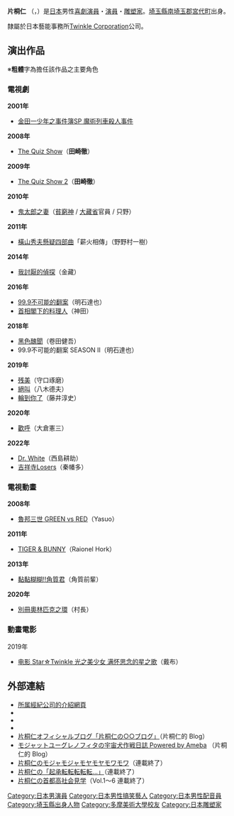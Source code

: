 {{expand|time=2010-07-14T09:10:26+00:00}}
{{藝人
|姓名 = 片桐仁
|類型 = 男藝人
|圖片 = 
|圖片尺寸 = 
|圖片簡介 = 
|本名 = 
|外文名 = 片桐 仁
|外文 = ja
|羅馬拼音 = Katagiri Jin
|英文名 = 
|暱稱 = 
|其他藝名 = 
|國籍 = {{JPN}}
|民族 = 
|籍貫 = 
|出生日期 = {{birth date and age|1973|11|27}}
|出生地點 = {{JPN}}・[[埼玉縣|埼玉縣]][[南埼玉郡|南埼玉郡]][[宮代町|宮代町]]
|逝世日期 = 
|逝世地點 = 
|職業 = {{ubl|[[搞笑藝人|搞笑藝人]]|[[演員|演員]]|[[聲優|聲優]]|[[雕塑家|雕塑家]]}}
|語言 = [[日語|日語]]
|教育程度 = [[多摩美術大學|多摩美術大學]] [[版畫|版畫]]科
|母校 = [[多摩美術大學|多摩美術大學]]
|宗教信仰 = 
|配偶 = {{lang|ja|村山ゆき}}
|兒女 = 2兒
|父母 = 
|親屬 = 
|音樂類型 = 
|演奏樂器 = 
|出道地點 = 
|出道日期 = 
|出道作 = 
|代表作 = 
|著名角色 = 
|活躍年代 = 1995年至今
|唱片公司 = 
|經紀公司 = TWINKLE Corporation
|網站 = [https://twinkle-co.co.jp/talent/katagirijin/ 官方介紹]
|相關團體 = {{lj|RAHMENS|ラーメンズ}}
|IMDb = 1919023
|現任成員 = 
|過往成員 = 
|獎項 = 
}}
{{japanese|japanese=片桐 仁|kana=かたぎり じん|romaji=Katagiri Jin}}

'''片桐仁'''
（{{jpn|j=片桐 仁|hg=かたぎり じん|rm=Katagiri Jin}}，{{bd|1973年|11月27日|catIdx=Katagiri Jin}}）是[[日本|日本]]男性[[喜劇演員|喜劇演員]]・[[演員|演員]]・[[雕塑家|雕塑家]]。[[埼玉縣|埼玉縣]][[南埼玉郡|南埼玉郡]][[宮代町|宮代町]]出身。

隸屬於日本藝能事務所[[Twinkle_Corporation|Twinkle Corporation]]公司。

== 演出作品 ==
※'''粗體'''字為擔任該作品之主要角色
=== 電視劇 ===
'''2001年'''
* [[金田一少年之事件簿_(電視劇)#第三季（2001年）|金田一少年之事件簿SP 魔術列車殺人事件]]
'''2008年'''
* [[電視審判秀|The Quiz Show]]（'''田崎徹'''）
'''2009年'''
* [[電視審判秀|The Quiz Show 2]]（'''田崎徹'''）
'''2010年'''
* [[鬼太郎之妻|鬼太郎之妻]]（[[貧窮神|貧窮神]] / [[大藏省|大藏省]]官員 / 只野）
'''2011年'''
* [[橫山秀夫懸疑四部曲#2011年|橫山秀夫懸疑四部曲]]「薪火相傳」（野野村一樹）
'''2014年'''
* [[我討厭的偵探|我討厭的偵探]]（金藏）
'''2016年'''
* [[99.9不可能的翻案|99.9不可能的翻案]]（明石達也）
* [[首相閣下的料理人#電視劇|首相閣下的料理人]]（神田）
'''2018年'''
* [[黑色醜聞|黑色醜聞]]（卷田健吾）
* 99.9不可能的翻案 SEASON II（明石達也）
'''2019年'''
* [[残美#电视剧|残美]]（守口琢磨）
* [[絕叫|絕叫]]（八木德夫）
* [[輪到你了|輪到你了]]（藤井淳史）
'''2020年'''
* [[歡呼|歡呼]]（大倉憲三）
'''2022年'''
* [[Dr._White|Dr. White]]（西島耕助）
* [[吉祥寺Losers|吉祥寺Losers]]（秦幡多）

=== 電視動畫 ===
'''2008年'''
* [[鲁邦三世#OVA版|魯邦三世 GREEN vs RED]]（Yasuo）
'''2011年'''
* [[TIGER_&_BUNNY|TIGER & BUNNY]]（Raionel Hork）
'''2013年'''
* [[黏黏糊糊角質君|黏黏糊糊!!角質君]]（角質前輩）
'''2020年'''
* [[奧林匹克之環|別冊奧林匹克之環]]（村長）

=== 動畫電影 ===
;2019年
* [[Star☆Twinkle_光之美少女|电影 Star☆Twinkle 光之美少女 满怀思念的星之歌]]（戴布）

== 外部連結 ==
* [https://web.archive.org/web/20100703222213/http://www.twinkle-co.co.jp/profile/rahmens.html 所属經紀公司的介紹網頁]
* {{twitter|JinKatagiri_now}}
* {{instagram|jinmansan}}
* {{youtube|c=UCifAzjR7Q05jXZ05nNcIilQ}}
* [https://ameblo.jp/jin-katagiri-official/ 片桐仁オフィシャルブログ「片桐仁の○○ブログ」]（片桐仁的 Blog）
* [http://ameblo.jp/uchuinu/ モジャットユーグレノフィタの宇宙犬作戦日誌 Powered by Ameba] {{Wayback|url=http://ameblo.jp/uchuinu/ |date=20100715120727 }}（片桐仁的 Blog）
* [https://web.archive.org/web/20080318151156/http://c.goodygoody.jp/tokyoshokan/katagiri/index.html 片桐仁のモジャモジャモヤモヤモワモワ]（連載終了）
* [https://web.archive.org/web/20090815042344/http://www.theaterpark.jp/column/katagiri/index.html 片桐仁の「起承転転転転転…」]（連載終了）
* [https://web.archive.org/web/20091130075107/http://smartshimbun.jp/column2/4/ 片桐仁の首都高社会見学 ]（Vol.1～6 連載終了）


{{normdaten}}
{{DEFAULTSORT:Katagiri Jin}}
[[Category:日本男演員|Category:日本男演員]]
[[Category:日本男性搞笑藝人|Category:日本男性搞笑藝人]]
[[Category:日本男性配音員|Category:日本男性配音員]]
[[Category:埼玉縣出身人物|Category:埼玉縣出身人物]]
[[Category:多摩美術大學校友|Category:多摩美術大學校友]]
[[Category:日本雕塑家|Category:日本雕塑家]]